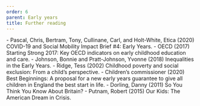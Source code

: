 ```yaml
---
order: 6
parent: Early years
title: Further reading
---
```


<FurtherReading>
  - Pascal, Chris, Bertram, Tony, Cullinane, Carl, and Holt-White, Etica (2020) COVID-19 and Social Mobility Impact Brief #4: Early Years.
  - OECD (2017) Starting Strong 2017: Key OECD indicators on early childhood education and care.
  - Johnson, Bonnie and Pratt-Johnson, Yvonne (2018) Inequalities in the Early Years.
  - Ridge, Tess (2002) Childhood poverty and social exclusion: From a child’s perspective.
  - Children’s commissioner (2020) Best Beginnings: A proposal for a new early years guarantee to give all children in England the best start in life.
  - Dorling, Danny (2011) So You Think You Know About Britain?
  - Putnam, Robert (2015) Our Kids: The American Dream in Crisis.
</FurtherReading>
